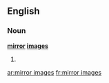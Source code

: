 ==English==

===Noun===
'''[[mirror]] [[image]]s'''

# {{plural of|[[mirror image]]}}

[[ar:mirror images]]
[[fr:mirror images]]